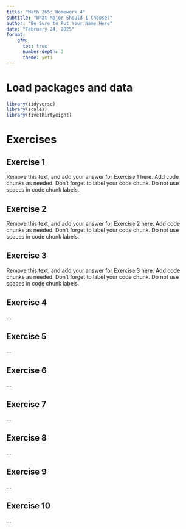 ```yaml
---
title: "Math 265: Homework 4"
subtitle: "What Major Should I Choose?"
author: "Be Sure to Put Your Name Here"  
date: "February 24, 2025"
format: 
    gfm: 
      toc: true
      number-depth: 3
      theme: yeti
---
```




# Load packages and data

```r
library(tidyverse)
library(scales)
library(fivethirtyeight)
```

# Exercises

## Exercise 1

Remove this text, and add your answer for Exercise 1 here.
Add code chunks as needed.
Don't forget to label your code chunk.
Do not use spaces in code chunk labels.

## Exercise 2

Remove this text, and add your answer for Exercise 2 here.
Add code chunks as needed.
Don't forget to label your code chunk.
Do not use spaces in code chunk labels.

## Exercise 3

Remove this text, and add your answer for Exercise 3 here.
Add code chunks as needed.
Don't forget to label your code chunk.
Do not use spaces in code chunk labels.

## Exercise 4

...

## Exercise 5

...

## Exercise 6

...

## Exercise 7

...

## Exercise 8

...

## Exercise 9

...

## Exercise 10

...
